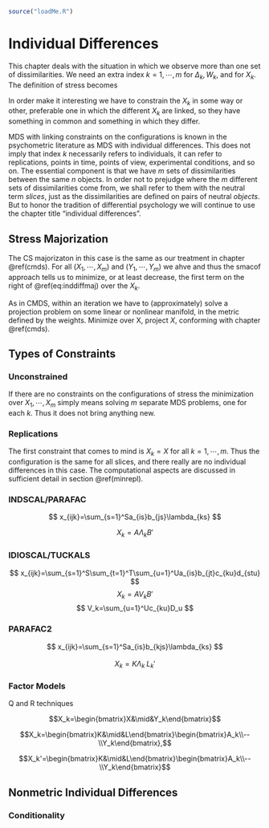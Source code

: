 ```r
source("loadMe.R")
```

# Individual Differences {#chindif}

This chapter deals with the situation in which we observe more than one set of dissimilarities. We need an extra index $k=1,\cdots,m$ for $\Delta_k, W_k$, and for $X_k$. The definition of stress becomes
\begin{equation}
\sigma(X_1,\cdots,X_m):=\frac12\sum_{k=1}^m\mathop{\sum\sum}_{1\leq i<j\leq n}w_{ijk}(\delta_{ijk}-d_{ij}(X_k))^2
(\#eq:inddiffstress)
\end{equation}

In order make it interesting we have to constrain the $X_k$ in some way or other, preferable one in which the different $X_k$ are linked, so they have 
something in common and something in which they differ.

MDS with linking constraints on the configurations is known in the psychometric literature as MDS with individual differences. This does not imply that index $k$ necessarily refers to individuals, it can refer to replications, points in time, points of view, experimental conditions, and so on. The essential component is that we have
$m$ sets of dissimilarities between the same $n$ objects. In order not to prejudge where the $m$ different sets of dissimilarities come from, we shall refer to them with the neutral term *slices*, just as the dissimilarities are defined on pairs of neutral *objects*. But to honor the tradition of differential psychology we will continue to use the chapter title "individual differences".

## Stress Majorization

The CS majorizaton in this case is the same as our treatment in chapter
\@ref(cmds). For all $(X_1,\cdots,X_m)$ and $(Y_1,\cdots,Y_m)$ we ahve
\begin{equation}
\sigma_k(X_k)\leq\frac12\sum_{k=1}^m\eta_k^2(X_k-\Gamma(Y_k))-\frac12\sum_{k=1}^m\eta^2_k(\Gamma(Y_k)),
(\#eq:inddiffmaj)
\end{equation}
and thus the smacof approach tells us to minimize, or at least decrease,
the first term on the right of \@ref(eq:inddiffmaj) over the $X_k$.

As in CMDS, within an iteration we have to (approximately) solve a
projection problem on some linear or nonlinear manifold, in the
metric defined by the weights.
Minimize over X, project $X$, conforming with chapter \@ref(cmds).

## Types of Constraints

### Unconstrained {#indifunc}

If there are no constraints on the configurations of stress the minimization over $X_1,\cdots,X_m$ simply means solving $m$ separate MDS problems, one for each $k$. Thus it does not bring anything new. 

### Replications {#indifrepl}

The first constraint that comes to mind is $X_k=X$ for all $k=1,\cdots,m$. Thus the configuration is the same for all slices, and there really are no individual differences in this case. The computational aspects are discussed in sufficient detail in section \@ref(minrepl). 


### INDSCAL/PARAFAC {#indifindscal}

$$
x_{ijk}=\sum_{s=1}^Sa_{is}b_{js}\lambda_{ks}
$$

$$X_k=A\Lambda_kB'$$

### IDIOSCAL/TUCKALS {#indifidioscal}

$$
x_{ijk}=\sum_{s=1}^S\sum_{t=1}^T\sum_{u=1}^Ua_{is}b_{jt}c_{ku}d_{stu}
$$
$$
X_k=AV_kB'
$$
$$
V_k=\sum_{u=1}^Uc_{ku}D_u
$$


### PARAFAC2 {#inddifparafac2}

$$
x_{ijk}=\sum_{s=1}^Sa_{is}b_{kjs}\lambda_{ks}
$$

$$X_k=K\Lambda_k^{\ }L_k'$$

### Factor Models {#inddiffa}

Q and R techniques

$$X_k=\begin{bmatrix}X&\mid&Y_k\end{bmatrix}$$

$$X_k=\begin{bmatrix}K&\mid&L\end{bmatrix}\begin{bmatrix}A_k\\--\\Y_k\end{bmatrix},$$

$$X_k'=\begin{bmatrix}K&\mid&L\end{bmatrix}\begin{bmatrix}A_k\\--\\Y_k\end{bmatrix}$$

## Nonmetric Individual Differences

### Conditionality
